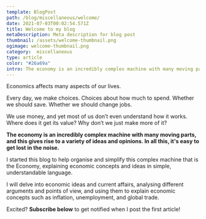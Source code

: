 ```yaml
---
template: BlogPost
path: /blog/miscellaneous/welcome/
date: 2021-07-03T00:02:54.571Z
title: Welcome to my blog
metaDescription: Meta description for blog post
thumbnail: /assets/welcome-thumbnail.png
ogimage: welcome-thumbnail.png
category:  miscellaneous
type: article
color: "#26a69a"
intro: The economy is an incredibly complex machine with many moving parts, and this gives rise to a variety of ideas and opinions. In all this, it's easy to get lost in the noise.
---
```


Economics affects many aspects of our lives.

Every day, we make choices. Choices about how much to spend. Whether we should save. Whether we should change jobs.

We use money, and yet most of us don’t even understand how it works. Where does it get its value? Why don’t we just make more of it?

**The economy is an incredibly complex machine with many moving parts, and this gives rise to a variety of ideas and opinions. In all this, it's easy to get lost in the noise.**

I started this blog to help organise and simplify this complex machine that is the Economy, explaining economic concepts and ideas in simple, understandable language.

I will delve into economic ideas and current affairs, analysing different arguments and points of view, and using them to explain economic concepts such as inflation, unemployment, and global trade.

Excited? **Subscribe below** to get notified when I post the first article!
